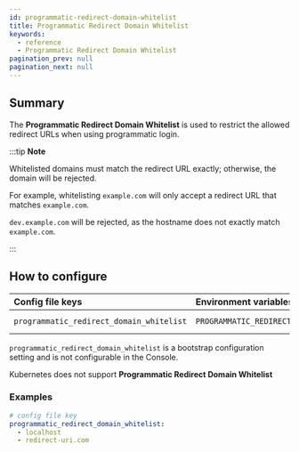 ```yaml
---
id: programmatic-redirect-domain-whitelist
title: Programmatic Redirect Domain Whitelist
keywords:
  - reference
  - Programmatic Redirect Domain Whitelist
pagination_prev: null
pagination_next: null
---
```



## Summary

The **Programmatic Redirect Domain Whitelist** is used to restrict the allowed redirect URLs when using programmatic login.

:::tip **Note**

Whitelisted domains must match the redirect URL exactly; otherwise, the domain will be rejected.

For example, whitelisting `example.com` will only accept a redirect URL that matches `example.com`.

`dev.example.com` will be rejected, as the hostname does not exactly match `example.com`.

:::

## How to configure

<Tabs>
<TabItem value="Core" label="Core">

| **Config file keys** | **Environment variables** | **Type** | **Usage** | **Default** |
| :-- | :-- | :-- | :-- | :-- |
| `programmatic_redirect_domain_whitelist` | `PROGRAMMATIC_REDIRECT_DOMAIN_WHITELIST` | `string` (array) | **optional** | `localhost` |

</TabItem>
<TabItem value="Enterprise" label="Enterprise">

`programmatic_redirect_domain_whitelist` is a bootstrap configuration setting and is not configurable in the Console.

</TabItem>
<TabItem value="Kubernetes" label="Kubernetes">

Kubernetes does not support **Programmatic Redirect Domain Whitelist**

</TabItem>
</Tabs>

### Examples

```yaml
# config file key
programmatic_redirect_domain_whitelist:
  - localhost
  - redirect-uri.com
```
